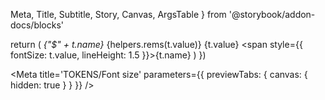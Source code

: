   Meta,
  Title,
  Subtitle,
  Story,
  Canvas,
  ArgsTable 
} from '@storybook/addon-docs/blocks'

  return (
    <tr key={i}>
      <td><Var>{"$" + t.name}</Var></td>
      <td>{helpers.rems(t.value)}</td>
      <td>{t.value}</td>
      <td><span style={{ fontSize: t.value, lineHeight: 1.5 }}>{t.name}</span></td>
    </tr>
  )
})

<Meta title='TOKENS/Font size' parameters={{ previewTabs: { canvas: { hidden: true } } }} />

<Title />

<Subtitle>Tokens subtitle</Subtitle>

<table className="table">
  <thead className="thead-dark">
    <tr>
        <th>Token</th>
        <th>rem</th>
        <th>px</th>
        <th>Example</th>
    </tr>
  </thead>
  <tbody>{tokensFontSizes}</tbody>
</table>
